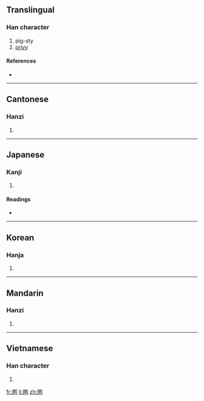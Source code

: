 ==Translingual==

===Han character===
{{Han char|rn=31|rad=囗|as=07|sn=10|four=6023<sub>2</sub>|canj=田一尸人 (WMSO)}}

# pig-sty
# [[privy]]

====References====
* {{Han ref|kx=0218.200|dkj=04773|dj=0446.210|hdz=10719.040|uh=5702|ud=22274|bh=D149|bd=53577}}

----

==Cantonese==

===Hanzi===
{{yue-hanzi|jyut=wan6|y=wahn}}

# {{defn|Cantonese|sort=囗07}}

----

==Japanese==

===Kanji===
{{ja-kanji|grade=|rs=囗07}}

# {{defn|Japanese|sort=囗07}}

====Readings====
* {{ja-readings|on=[[こん]] (kon), [[ごん]] (gon), [[かん]] (kan), [[だん]] (dan)|kun=[[かわや]] (kawaya), [[わずらわす]] (wazurawasu)}}

----

==Korean==

===Hanja===
{{ko-hanja|hangeul=혼|rv=hon|mr=hon}}

# {{defn|Korean|sort=囗07}}

----

==Mandarin==

===Hanzi===
{{cmn-hanzi|pin=[[hùn]] ([[hun4]])|wg=hun<sup>4</sup>}}

# {{defn|Mandarin|sort=囗07}}

----

==Vietnamese==

===Han character===
{{vi-hantu|[[hỗn]]|rs=囗07}}

# {{defn|Vietnamese|sort=囗07}}

[[fr:圂]]
[[li:圂]]
[[zh:圂]]